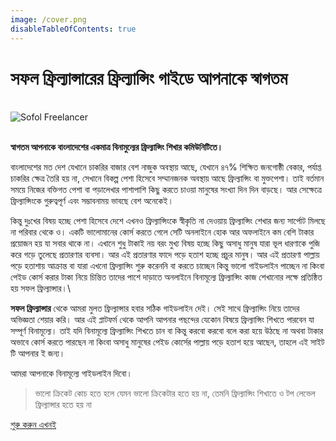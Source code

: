 ```yaml
---
image: /cover.png
disableTableOfContents: true
---
```



# সফল ফ্রিল্যান্সারের ফ্রিল্যান্সিং গাইডে আপনাকে স্বাগতম

<br />

<img src={imageUrl} alt="Sofol Freelancer" />
<br />
<br />

**স্বাগতম আপনাকে বাংলাদেশের একমাত্র বিনামুল্যের ফ্রিল্যান্সিং শিখার কমিউনিটিতে।**

বাংলাদেশের মত দেশ যেখানে চাকরির বাজার বেশ নাজুক অবস্থায় আছে, যেখানে ৪৭% শিক্ষিত জনগোষ্ঠী বেকার, পর্যাপ্ত চাকরির ক্ষেত্র তৈরি হয় না, সেখানে বিকল্প পেশা হিসেবে সম্মানজনক অবস্থায় আছে ফ্রিল্যান্সিং বা মুক্তপেশা। তাই বর্তমান সময়ে নিজের বক্তিগত পেশা বা পড়ালেখার পাশাপাশি কিছু করতে চাওয়া মানুষের সংখ্যা দিন দিন বাড়ছে। আর সেক্ষেত্রে ফ্রিল্যান্সিংকে গুরুত্বপূর্ণ এবং সম্ভাবনাময় ভাবছে বেশ অনেকেই।

কিন্তু দুঃখের বিষয় হচ্ছে পেশা হিসেবে দেশে এখনও ফ্রিল্যান্সিংকে স্বীকৃতি না দেওয়ায় ফ্রিল্যান্সিং শেখার জন্য সার্পোট মিলছে না পরিবার থেকে ও। একটি ভালোমানের কোর্স করতে গেলে সেটি অনলাইনে হোক আর অফলাইনে কম বেশি টাকার প্রয়োজন হয় যা সবার থাকে না। এখানে শুধু টাকাই নয় বরং মুখ্য বিষয় হচ্ছে কিছু অসাধু মানুষ যারা ভূল ধারণাকে পুজি করে গড়ে তুলেছে প্রতারণার ব্যবসা। আর এই প্রতারণার ফাদে পড়ে হতাশ হচ্ছে প্রচুর মানুষ। আর এই প্রতারণা পাল্লায় পড়ে হতাশায় আক্রান্ত বা যারা এখনো ফ্রিল্যান্সিং শুরু করেননি বা করতে চাচ্ছেন কিন্তু ভালো গাইডলাইন পাচ্ছেন না কিংবা পেইড কোর্স করার টাকা নিয়ে চিন্তিত তাদের পাশে দাড়াতে অনলাইনে বিনামূল্যে ফ্রিল্যান্সিং কাজ শেখানোর লক্ষে প্রতিষ্ঠিত হয় সফল ফ্রিল্যান্সার।\

**সফল ফ্রিল্যান্সার** থেকে আমরা মুলত ফ্রিল্যান্সার হবার সঠিক গাইডলাইন দেই। সেই সাথে ফ্রিল্যান্সিং নিয়ে তাদের অভিজ্ঞতা শেয়ার করি। আর এই প্লাটফর্ম থেকে আপনি আপনার পছন্দের যেকোন বিষয়ে ফ্রিল্যান্সিং শিখতে পারবেন যা সম্পূর্ণ বিনামূল্যে। তাই যদি বিনামূল্যে ফ্রিল্যান্সিং শিখতে চান বা কিন্তু করবো করবো বলে করা হয়ে উঠছে না অথবা টাকার অভাবে কোর্স করতে পারছেন না কিংবা অসাধু মানুষের পেইড কোর্সের পাল্লায় পড়ে হতাশ হয়ে আছেন, তাহলে এই সাইট টি আপনার ই জন্য।

আমরা আপনাকে বিনামূল্যে গাইডলাইন দিবো।

> ভালো ক্রিকেট কোচ হতে হলে যেমন ভালো ক্রিকেটার হতে হয় না, তেমনি ফ্রিল্যান্সিং শিখাতে ও টপ লেভেল ফ্রিল্যান্সার হতে হয় না

[শুরু করুন এখনই](/getting-started)

<br />
<br />
<br />
